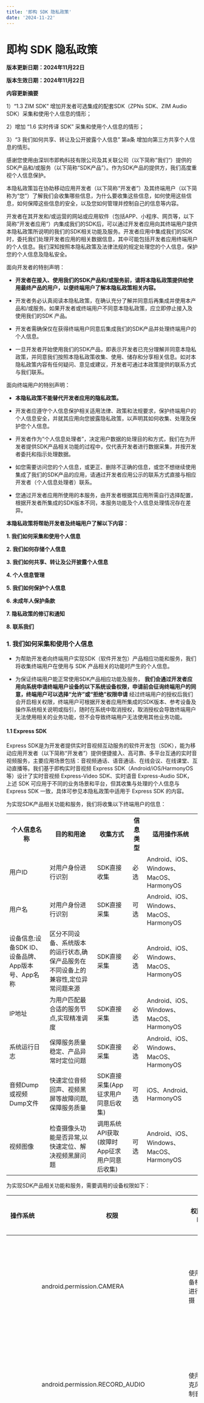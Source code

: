 ```yaml
---
title: '即构 SDK 隐私政策'
date: '2024-11-22'
---
```


# 即构 SDK 隐私政策

**版本更新日期：2024年11月22日**

**版本生效日期：2024年11月22日**

**内容更新摘要**

1）“1.3 ZIM SDK” 增加开发者可选集成的配套SDK（ZPNs SDK、ZIM Audio SDK）采集和使用个人信息的情形；

2）增加 “1.6 实时传译 SDK” 采集和使用个人信息的情形；

3）“3 我们如何共享、转让及公开披露个人信息” 第a条 增加向第三方共享个人信息的情形。


感谢您使用由深圳市即构科技有限公司及其关联公司（以下简称”我们“）提供的SDK产品和/或服务（以下简称“SDK产品”）。作为SDK产品的提供方，我们高度重视个人信息保护。

本隐私政策旨在协助移动应用开发者（以下简称“开发者”）及其终端用户（以下简称为“您”）了解我们会收集哪些信息，为什么要收集这些信息，如何使用这些信息，如何保障这些信息的安全，以及您如何管理并控制自己的信息等内容。

开发者在其开发和/或运营的网站或应用软件（包括APP、小程序、网页等，以下简称”开发者应用“）内集成我们的SDK后，可以通过开发者应用向其终端用户提供本隐私政策所说明的我们的SDK相关功能及服务。开发者应用中集成我们的SDK时，委托我们处理开发者应用的相关数据信息，其中可能包括开发者应用终端用户的个人信息。我们深知按照本隐私政策及法律法规的规定处理您的个人信息，保护您的个人信息及隐私安全。

面向开发者的特别声明：

 - **开发者在接入、使用我们的SDK产品和/或服务前，请将本隐私政策提供给使用最终产品的用户，以便终端用户了解本隐私政策相关内容。**

 - 开发者务必认真阅读本隐私政策，在确认充分了解并同意后再集成并使用本产品和/或服务。如果开发者或终端用户不同意本隐私政策，应立即停止接入及使用我们的SDK 产品。

 - 开发者需确保仅在获得终端用户同意后集成我们的SDK产品并处理终端用户的个人信息。

 - 一旦开发者开始使用我们的SDK产品，即表示开发者已充分理解并同意本隐私政策，并同意我们按照本隐私政策收集、使用、储存和分享相关信息。如对本隐私政策内容有任何疑问、意见或建议，开发者可通过本政策提供的联系方式与我们联系。

面向终端用户的特别声明：

 - **本隐私政策不能替代开发者应用的隐私政策。**

 - 开发者应遵守个人信息保护相关适用法律、政策和法规要求，保护终端用户的个人信息安全，并就其应用向您披露隐私政策，以声明其如何收集、处理及保护您个人信息。

 - 开发者作为“个人信息处理者”，决定用户数据的处理目的和方式，我们在为开发者提供SDK产品相关功能的过程中，仅代表开发者进行数据采集，并按开发者委托和指示处理数据。

 - 如您需要访问您的个人信息，或更正、删除不正确的信息，或您不想继续使用集成了我们的SDK产品的应用，请通过开发者应用公示的联系方式直接与相应开发者（个人信息处理者）联系。

 - 您通过开发者应用所使用的本服务，由开发者根据其应用所需自行选择配置，根据开发者所集成的SDK版本不同，本服务功能及个人信息处理情况存在差异。

**本隐私政策将帮助开发者及终端用户了解以下内容：**

**1. 我们如何采集和使用个人信息**

**2. 我们如何存储个人信息**

**3. 我们如何共享、转让及公开披露个人信息**

**4. 个人信息管理**

**5. 我们如何保护个人信息**

**6. 未成年人保护条款**

**7. 隐私政策的修订和通知**

**8. 联系我们**


### 1. 我们如何采集和使用个人信息

- 为帮助开发者向终端用户实现SDK（软件开发包）产品相应功能和服务，我们将收集终端用户在使用与 SDK 产品相关的功能时产生的个人信息。

- 为保证终端用户能正常使用SDK产品相应功能及服务， **我们会通过开发者应用向系统申请终端用户设备的以下系统设备权限，申请前会征询终端用户的同意，终端用户可以选择“允许”或“拒绝”权限申请** 经过终端用户的授权后我们会开启相关权限，终端用户可根据开发者应用所集成的SDK版本、参考设备及操作系统相关说明或指引，随时在系统中取消授权，取消授权会导致终端用户无法使用相关的业务功能，但不会导致终端用户无法使用其他业务功能。

#### 1.1 Express SDK

Express SDK是为开发者提供实时音视频互动服务的软件开发包（SDK），能为移动应用开发者（以下简称“开发者”）提供便捷接入、高可靠、多平台互通的实时音视频服务，主要应用场景包括：音视频通话、语音通话、在线会议、在线课堂、互动直播等。我们基于即构实时音视频 Express SDK（Android/iOS/HarmonyOS等）设计了实时音视频 Express-Video SDK、实时语音 Express-Audio SDK，上述 SDK 可应用于不同的业务场景和平台，但其收集与处理的个人信息与 Express SDK 一致，具体可参见本隐私政策中适用于 Express SDK 的内容。

为实现SDK产品相关功能和服务，我们将收集以下终端用户的信息：

<table>
<tbody>
<tr>
<th>个人信息名称</th>
<th>目的和用途</th>
<th>收集方式</th>
<th>信息类型</th>
<th>适用操作系统</th>
</tr>
<tr>
<td>用户ID</td>
<td>对用户身份进行识别</td>
<td>SDK直接收集</td>
<td>必选</td>
<td>Android、iOS、Windows、MacOS、HarmonyOS</td>
</tr>
<tr>
<td>用户名</td>
<td>对用户身份进行识别</td>
<td>SDK直接采集</td>
<td>可选</td>
<td>Android、iOS、Windows、MacOS、HarmonyOS</td>
</tr>
<tr>
<td>设备信息:设备SDK ID、设备品牌、App版本号、App名称</td>
<td>区分不同设备、系统版本的运行状态,确保产品服务在不同设备上的兼容性,定位异常问题来源</td>
<td>SDK直接采集</td>
<td>必选</td>
<td>Android、iOS、Windows、MacOS、HarmonyOS</td>
</tr>
<tr>
<td>IP地址</td>
<td>为用户匹配最合适的服务节点,实现精准调度</td>
<td>SDK直接采集</td>
<td>必选</td>
<td>Android、iOS、Windows、MacOS、HarmonyOS</td>
</tr>
<tr>
<td>系统运行日志</td>
<td>保障服务质量稳定、产品异常时定位问题</td>
<td>SDK直接采集</td>
<td>必选</td>
<td>Android、iOS、Windows、MacOS、HarmonyOS</td>
</tr>
<tr>
<td>音频Dump或视频Dump文件</td>
<td>快速定位音频回声、视频黑屏等故障问题,保障服务质量</td>
<td>SDK直接采集(App征求用户同意后收集)</td>
<td>可选</td>
<td>iOS、Android、HarmonyOS</td>
</tr>
<tr>
<td>视频图像</td>
<td>检查摄像头功能是否异常,以快速定位、解决视频黑屏问题</td>
<td>调用系统API获取(故障时App征求用户同意后收集)</td>
<td>可选</td>
<td>Android、iOS、Windows、MacOS、HarmonyOS</td>
</tr>
</tbody>
</table>

为实现SDK产品相关功能和服务，需要调用的设备权限如下：

<table>
  <thead>
    <tr>
      <th>操作系统</th>
      <th>权限</th>
      <th>权限说明</th>
      <th>权限类型</th>
      <th>使用目的</th>
    </tr>
  </thead>
  <tbody>
    <tr>
      <td rowspan="8">Android</td>
      <td>android.permission.CAMERA</td>
      <td>使用设备相机进行拍摄</td>
      <td>必选</td>
      <td>采集摄像头画面，以实现与其他用户进行音视频通话、实时互动的功能</td>
    </tr>
    <tr>
      <td>android.permission.RECORD_AUDIO</td>
      <td>使用麦克风录制音频</td>
      <td>必选</td>
      <td>采集声音，以实现与其他用户进行音视频通话、实时互动的功能</td>
    </tr>
    <tr>
      <td>android.permission.WRITE_EXTERNAL_STORAGE</td>
      <td>写入外置存储卡</td>
      <td>必选</td>
      <td>若需要使用媒体播放器或音效播放器加载 Android 外部存储内的媒体资源文件，则需要申请此权限，否则 SDK 无法加载资源</td>
    </tr>
    <tr>
      <td>android.permission.INTERNET</td>
      <td>访问网络权限</td>
      <td>必选</td>
      <td>SDK基本功能需要在联网的情况下才能使用</td>
    </tr>
    <tr>
      <td>android.permission.ACCESS_WIFI_STATE</td>
      <td>获取当前WiFi状态</td>
      <td>必选</td>
      <td rowspan="2">SDK 会根据网络状态的改变执行不同的操作。例如，当网络重连时，SDK 内部会将网络断开时的状态都恢复，用户不需做额外的操作</td>
    </tr>
    <tr>
      <td>android.permission.ACCESS_NETWORK_STATE</td>
      <td>获取当前网络状态权限</td>
      <td>必选</td>
    </tr>
    <tr>
      <td>android.permission.BLUETOOTH</td>
      <td>连接设备蓝牙权限</td>
      <td>必选</td>
      <td>连接蓝牙设备时需使用该权限</td>
    </tr>
    <tr>
      <td>android.permission.READ_PHONE_STATE</td>
      <td>允许以只读的方式访问电话状态，包括当前呼叫状态</td>
      <td>可选</td>
      <td>SDK 会根据当前的呼叫状态，启停音频设备。如：监听到当前为呼叫状态，则 SDK 会自动停止使用音频设备，直到通话结束</td>
    </tr>
    <tr>
      <td rowspan="2">iOS</td>
      <td>NSCameraUsageDescription</td>
      <td>访问设备的相机</td>
      <td>必选</td>
      <td>采集摄像头画面，以实现与其他用户进行音视频通话、实时互动的功能</td>
    </tr>
    <tr>
      <td>NSMicrophoneUsageDescription</td>
      <td>访问设备的麦克风</td>
      <td>必选</td>
      <td>采集声音，以实现与其他用户进行音视频通话、实时互动的功能</td>
    </tr>
    <tr>
      <td rowspan="8">Harmony OS</td>
      <td>ohos.permission.CAMERA</td>
      <td>允许应用使用相机拍摄照片和录制视频</td>
      <td>必选</td>
      <td>采集摄像头画面，以实现与其他用户进行音视频通话、实时互动的功能</td>
    </tr>
    <tr>
      <td>ohos.permission.MICROPHONE</td>
      <td>允许使用麦克风</td>
      <td>必选</td>
      <td>采集声音，以实现与其他用户进行音视频通话、实时互动的功能</td>
    </tr>
    <tr>
      <td>ohos.permission.WRITE_MEDIA</td>
      <td>允许应用读写用户外部存储中的媒体文件信息</td>
      <td>必选</td>
      <td>若需要使用媒体播放器或音效播放器加载用户外部存储内的媒体文件，则需要申请此权限，否则 SDK 无法加载资源</td>
    </tr>
    <tr>
      <td>ohos.permission.INTERNET</td>
      <td>允许使用Internet网络</td>
      <td>必选</td>
      <td>发起网络访问请求，SDK基本功能需要在联网的情况下才能使用</td>
    </tr>
    <tr>
      <td>ohos.permission.GET_NETWORK_INFO</td>
      <td>允许应用获取数据网络信息</td>
      <td>必选</td>
      <td>获取网络连接信息</td>
    </tr>
    <tr>
      <td>ohos.permission.GET_WIFI_INFO</td>
      <td>获取当前WiFi状态</td>
      <td>必选</td>
      <td>判断wifi是否开启</td>
    </tr>
    <tr>
      <td>ohos.permission.DISCOVER_BLUETOOTH</td>
      <td>允许应用配置本地蓝牙，查找远端设备且与之配对连接</td>
      <td>必选</td>
      <td>连接蓝牙设备时需要使用该权限</td>
    </tr>
    <tr>
      <td>ohos.permission.GET_TELEPHONY_STATE</td>
      <td>允许应用读取电话信息</td>
      <td>可选</td>
      <td>SDK 会根据当前的呼叫状态，启停音频设备。如监听到当前为呼叫状态，则 SDK 会自动停止使用音频设备，直到通话结束</td>
    </tr>
  </tbody>
</table>

#### 1.2 ZegoMiniGameEngine SDK

ZegoMiniGameEngine(即构小游戏引擎) SDK是一款为开发者提供小游戏资源和一起玩服务功能的软件开发包，适用于小游戏平台产品。

为实现SDK产品相关功能和服务，我们将收集和使用以下终端用户的信息：

<table border="1">
  <thead>
    <tr>
      <th>个人信息名称</th>
      <th>目的和用途</th>
      <th>收集方式</th>
      <th>信息类型</th>
      <th>适用操作系统</th>
    </tr>
  </thead>
  <tbody>
    <tr>
      <td>用户头像、昵称、性别</td>
      <td>游戏内展示玩家信息,为玩家提供更好的游戏体验</td>
      <td>SDK间接收集</td>
      <td>必选:用户头像、昵称; 可选:性别</td>
      <td>Android、iOS、Windows、MacOS</td>
    </tr>
    <tr>
      <td>设备型号、浏览器类型、操作系统版本、电信运营商、SIM卡IMSI信息、软件使用记录</td>
      <td>产品异常问题反馈及查询</td>
      <td>SDK直接采集</td>
      <td>必选</td>
      <td>Android、iOS、Windows、MacOS</td>
    </tr>
    <tr>
      <td>IP地址、语言、时区</td>
      <td>确保服务对象为预期的区域</td>
      <td>SDK直接采集</td>
      <td>必选</td>
      <td>Android、iOS、Windows、MacOS</td>
    </tr>
    <tr>
      <td>用户账号访问记录</td>
      <td>用户登陆</td>
      <td>SDK间接收集</td>
      <td>必选</td>
      <td>Android、iOS、Windows、MacOS</td>
    </tr>
    <tr>
      <td>用户设备Token令牌</td>
      <td>用户在初始化 SDK 时,通过获取和鉴别Token令牌,判断用户设备是否有权限使用小游戏服务,避免因权限控制缺失或操作不当引发的风险问题</td>
      <td>SDK间接收集</td>
      <td>必选</td>
      <td>Android、iOS、Windows、MacOS</td>
    </tr>
    <tr>
      <td>日志信息</td>
      <td>产品异常问题定位和排查,优化产品功能</td>
      <td>SDK直接采集</td>
      <td>必选</td>
      <td>Android、iOS、Windows、MacOS</td>
    </tr>
  </tbody>
</table>

为实现SDK产品相关功能和服务，需要调用的设备权限如下：

<table border="1">
  <thead>
    <tr>
      <th>操作系统</th>
      <th>权限</th>
      <th>权限说明</th>
      <th>权限类型</th>
      <th>使用目的</th>
    </tr>
  </thead>
  <tbody>
    <tr>
      <td rowspan="5">Android</td>
      <td>android.permission.INTERNET</td>
      <td>获取网络连接</td>
      <td>必选</td>
      <td>SDK 基本功能需要在联网的情况下才可以使用</td>
    </tr>
    <tr>
      <td>android.permission.ACCESS_WIFI_STATE</td>
      <td>获取当前Wi-Fi状态权限</td>
      <td>必选</td>
      <td rowspan="2">SDK 会根据网络状态的改变执行不同的操作。 例如，当网络重连时，SDK 内部会将网络断开时的状态都恢复，用户不需做额外的操作</td>
    </tr>
    <tr>
      <td>android.permission.ACCESS_NETWORK_STATE</td>
      <td>获取当前网络权限</td>
      <td>必选</td>
    </tr>
    <tr>
      <td>android.permission.ACCESS_COARSE_LOCATION</td>
      <td>访问粗略位置信息</td>
      <td>可选</td>
      <td>确保服务对象为预期的区域</td>
    </tr>
    <tr>
      <td>android.permission.ACCESS_FINE_LOCATION</td>
      <td>访问精确位置信息</td>
      <td>可选</td>
      <td>匹配玩家位置，优化游戏体验</td>
    </tr>
    <tr>
      <td>iOS</td>
      <td>NSLocationWhenInUseUsageDescription</td>
      <td>使用期间访问位置信息</td>
      <td>可选</td>
      <td>确保服务对象为预期的区域</td>
    </tr>
  </tbody>
</table>

#### 1.3 ZIM SDK

ZIM SDK是为移动应用开发者（以下简称“开发者”）提供全平台互动、高并发、低延时、高可用的实时通信互动功能的软件开发包，适用于即构即时通讯、语聊房、在线健身等产品和/或服务、解决方案。

为实现SDK产品相关功能和服务，我们将收集和使用以下终端用户的信息：

<table border="1">
  <thead>
    <tr>
      <th>个人信息名称</th>
      <th>目的和用途</th>
      <th>收集方式</th>
      <th>信息类型</th>
      <th>适用操作系统</th>
    </tr>
  </thead>
  <tbody>
    <tr>
      <td>用户信息:用户ID、用户名、头像、自定义扩展字段(个性签名等)</td>
      <td>对用户身份进行识别、验证,实现产品基本功能</td>
      <td>SDK直接收集</td>
      <td>必选</td>
      <td>Android、iOS、Windows、MacOS</td>
    </tr>
    <tr>
      <td>用户聊天信息(文本消息、自定义消息、音视频消息)</td>
      <td>便于用户离线接收会话聊天消息、随时查询会话聊天消息</td>
      <td>SDK直接采集</td>
      <td>必选</td>
      <td>Android、iOS、Windows、MacOS</td>
    </tr>
    <tr>
      <td>应用内好友信息(用户注册ID)</td>
      <td>SDK基本功能</td>
      <td>SDK直接采集</td>
      <td>必选</td>
      <td>Android、iOS、Windows、MacOS</td>
    </tr>
    <tr>
      <td>Device ID(用户设备唯一标识,取用户uuid自行按照规则生成一串标识id)</td>
      <td>实现多设备消息同步以及离线推送的功能</td>
      <td>SDK直接采集</td>
      <td>必选</td>
      <td>Android、iOS、Windows、MacOS</td>
    </tr>
    <tr>
      <td>系统平台类型(Android、iOS、Windows、Mac、Web、小程序)</td>
      <td>实现多平台消息同步功能及定位产品问题</td>
      <td>SDK直接采集</td>
      <td>必选</td>
      <td>Android、iOS、Windows、MacOS</td>
    </tr>
    <tr>
      <td>IP地址、网络类型</td>
      <td>保证服务质量稳定及定位产品问题</td>
      <td>SDK直接采集</td>
      <td>必选</td>
      <td>Android、iOS、Windows、MacOS</td>
    </tr>
  </tbody>
</table>

为实现ZIM SDK产品相关功能和服务，需要调用的设备权限如下：

<table>
  <thead>
    <tr>
      <th>操作系统</th>
      <th>权限</th>
      <th>权限说明</th>
      <th>权限类型</th>
      <th>使用目的</th>
    </tr>
  </thead>
  <tbody>
    <tr>
      <td rowspan="3">Android</td>
      <td>android.permission.INTERNET</td>
      <td>发起网络访问请求</td>
      <td>必选</td>
      <td>SDK基本功能需要在联网的情况下才能使用</td>
    </tr>
    <tr>
      <td>android.permission.ACCESS_WIFI_STATE</td>
      <td>判断WiFi是否开启</td>
      <td>必选</td>
      <td rowspan="2">SDK 会根据网络状态的改变执行不同的操作。例如，当网络重连时，SDK 内部会将网络断开时的状态都恢复，用户不需做额外的操作</td>
    </tr>
    <tr>
      <td>android.permission.ACCESS_NETWORK_STATE</td>
      <td>检查网络状态是否可用</td>
      <td>必选</td>
    </tr>
  </tbody>
</table>

为方便应用开发者快速构建更丰富的即时通讯功能与服务，我们开发了可与ZIM SDK配套使用的ZPNs SDK（用于接收离线推送）和ZIM Audio SDK（支持完整语音处理功能），应用开发者可根据其业务需求选择是否集成。ZPNs SDK和ZIM Audio SDK将收集终端用户在使用与 SDK 产品相关的功能时产生的如下个人信息：

<table border="1">
  <thead>
    <tr>
      <th>SDK名称</th>
      <th>个人信息名称</th>
      <th>目的和用途</th>
      <th>收集方式</th>
      <th>信息类型</th>
      <th>适用操作系统</th>
    </tr>
  </thead>
  <tbody>
    <tr>
      <td>ZPNS SDK</td>
      <td>推送信息日志</td>
      <td>用于了解推送信息送达的情况及定位产品问题</td>
      <td>保存到本地</td>
      <td>必选</td>
      <td>iOS、Android</td>
    </tr>
    <tr>
      <td>ZIM Audio SDK</td>
      <td>录音</td>
      <td>发送语音消息时采集声音</td>
      <td>录制后保存到本地</td>
      <td>必选</td>
      <td>iOS、Android</td>
    </tr>
    <tr>
      <td>ZIM Audio SDK</td>
      <td>录制播放信息本地日志</td>
      <td>用于了解播放与录制时内部情况及定位产品问题</td>
      <td>保存到本地</td>
      <td>必选</td>
      <td>iOS、Android</td>
    </tr>
  </tbody>
</table>

应用开发者可选配置的ZPNs SDK和ZIM Audio SDK，将通过开发者应用申请开启终端用户设备操作系统的如下权限：

<table border="1">
  <thead>
    <tr>
      <th>SDK名称</th>
      <th>操作系统</th>
      <th>权限</th>
      <th>权限说明</th>
      <th>权限类型</th>
      <th>使用目的</th>
    </tr>
  </thead>
  <tbody>
    <tr>
      <td>ZPNs SDK</td>
      <td>Android</td>
      <td>android.permission.INTERNET</td>
      <td>发起网络访问请求</td>
      <td>必选</td>
      <td>SDK 需要联网注册用于标识唯一设备的标识符，确保能准确进行消息推送</td>
    </tr>
    <tr>
      <td>ZPNs SDK</td>
      <td>Android</td>
      <td>android.permission.POST_NOTIFICATIONS</td>
      <td>允许应用向用户推送通知</td>
      <td>必选</td>
      <td>用于适配Android 13及以上设备的应用弹出通知</td>
    </tr>
    <tr>
      <td>ZPNs SDK</td>
      <td>Android</td>
      <td>android.permission.ACCESS_WIFI_STATE</td>
      <td>允许应用访问有关当前 Wi-Fi 网络状态的信息</td>
      <td>必选</td>
      <td>检测网络连接状态。</td>
    </tr>
    <tr>
      <td>ZPNs SDK</td>
      <td>Android</td>
      <td>android.permission.ACCESS_NETWORK_STATE</td>
      <td>允许应用访问有关任何网络连接(Wi-Fi、移动数据等)的状态</td>
      <td>必选</td>
      <td>检测网络连接状态。</td>
    </tr>
    <tr>
      <td>ZIM Audio SDK</td>
      <td>Android</td>
      <td>android.permission.RECORD_AUDIO</td>
      <td>允许应用程序使用设备的麦克风来录制声音</td>
      <td>必选</td>
      <td>SDK 需要通过麦克风来录制音频文件</td>
    </tr>
    <tr>
      <td>ZPNs SDK</td>
      <td>iOS</td>
      <td>NSMicrophoneUsageDescription</td>
      <td>允许应用程序使用设备的麦克风来录制声音</td>
      <td>必选</td>
      <td>SDK 需要通过麦克风来录制音频文件</td>
    </tr>
  </tbody>
</table>

#### 1.4 超级白板 SDK

即构超级白板 SDK是为移动应用开发者（以下简称“开发者”）提供完整的多人实时白板互动协同服务的SDK，包括白板涂鸦、实时轨迹同步、文档共享、文件转码、白板录制与回放、白板与实时音视频同步等多种能力。

即构超级白板SDK适用于超级白板、小班课、大班课、在线音乐/美术/编程教学、远程医疗等产品和/或服务、解决方案。

为实现SDK产品相关功能和服务，我们将收集和使用以下终端用户的信息：

<table border="1">
  <thead>
    <tr>
      <th>个人信息名称</th>
      <th>目的和用途</th>
      <th>收集方式</th>
      <th>信息类型</th>
      <th>适用操作系统</th>
    </tr>
  </thead>
  <tbody>
    <tr>
      <td>用户昵称</td>
      <td>用户登录房间时显示，提升用户体验</td>
      <td>SDK直接收集</td>
      <td>必选</td>
      <td>Android、iOS、Web</td>
    </tr>
    <tr>
      <td>房间号（roomid）、AppID、用户ID (userid)</td>
      <td>用户身份验证</td>
      <td>SDK直接收集</td>
      <td>必选</td>
      <td>Android、iOS、Web</td>
    </tr>
    <tr>
      <td>App版本号、DeviceID、操作系统</td>
      <td>区分不同设备、系统版本，确保产品服务在不同设备上的兼容性，优化用户体验，定位和分析异常问题来源</td>
      <td>SDK直接采集</td>
      <td>必选</td>
      <td>Android、iOS</td>
    </tr>
    <tr>
      <td>设备品牌（例如：华为、oppo、浏览器品牌：谷歌，火狐）</td>
      <td>区分不同设备、系统版本，确保产品服务在不同设备上的兼容性，优化用户体验，定位和分析异常问题来源</td>
      <td>SDK直接采集</td>
      <td>必选</td>
      <td>Android、iOS、Web</td>
    </tr>
    <tr>
      <td>UUID</td>
      <td>用户身份验证，定位产品异常问题及追踪分析</td>
      <td>SDK直接采集</td>
      <td>必选</td>
      <td>Android、iOS</td>
    </tr>
    <tr>
      <td>IP地址</td>
      <td>为用户匹配最合适的服务节点；定位缺陷问题</td>
      <td>SDK直接采集</td>
      <td>必选</td>
      <td>Android、iOS、Web</td>
    </tr>
    <tr>
      <td>操作日志</td>
      <td>保障服务质量稳定、产品异常时定位问题</td>
      <td>SDK直接采集</td>
      <td>必选</td>
      <td>Android、iOS、Web</td>
    </tr>
    <tr>
      <td>用户上传的文件</td>
      <td>用户使用文件共享、文件转码功能时，需上传用户所需共享、转码的文件</td>
      <td>用户主动上传</td>
      <td>必选</td>
      <td>Android、iOS、Web</td>
    </tr>
    <tr>
      <td>用户转码文件的源文件</td>
      <td>实现文件转码、文件共享功能</td>
      <td>SDK直接采集用户主动上传</td>
      <td>必选</td>
      <td>Android、iOS、Web</td>
    </tr>
  </tbody>
</table>

为实现SDK产品相关功能和服务，需要调用的设备权限如下：

<table border="1">
  <thead>
    <tr>
      <th>操作系统</th>
      <th>权限</th>
      <th>权限说明</th>
      <th>权限类型</th>
      <th>使用目的</th>
    </tr>
  </thead>
  <tbody>
    <tr>
      <td rowspan="5">Android</td>
      <td>android.permission.READ_EXTERNAL_STORAGE</td>
      <td>读取外置存储卡</td>
      <td>必选</td>
      <td>读取用户外置存储卡中的文件，以实现文件转码、文件共享、白板回放等功能</td>
    </tr>
    <tr>
      <td>android.permission.WRITE_EXTERNAL_STORAGE</td>
      <td>写入外置存储卡</td>
      <td>必选</td>
      <td>将用户在使用文件转码、文件共享、白板录制相关功能时创建或更新的图片或文件，写入用户外置存储卡</td>
    </tr>
    <tr>
      <td>android.permission.INTERNET</td>
      <td>发起网络访问请求</td>
      <td>必选</td>
      <td>SDK基本功能需要在联网的情况下才能使用</td>
    </tr>
    <tr>
      <td>android.permission.ACCESS_WIFI_STATE</td>
      <td>判断WiFi是否开启</td>
      <td>必选</td>
      <td rowspan="2">SDK会根据网络状态的改变执行不同的操作。例如，当网络重连时，SDK内部会将网络断开时的状态都恢复，用户不需做额外的操作</td>
    </tr>
    <tr>
      <td>android.permission.ACCESS_NETWORK_STATE</td>
      <td>检查网络状态是否可用</td>
      <td>必选</td>
    </tr>
    <tr>
      <td>iOS</td>
      <td>NSMediaLibraryUsageDescription</td>
      <td>访问用户的媒体库</td>
      <td>必选</td>
      <td>读取用户外置存储卡中的文件，写入用户创建或更改的文件，以实现文件转码、文件共享、白板录制与回放相关功能</td>
    </tr>
  </tbody>
</table>

#### 1.5 Effects SDK

即构AI美颜（Effects SDK）是为移动应用开发者提供的智能图像渲染和美颜算法能力的软件开发包，支持智能美颜、AR特效、图像分割等功能。

为实现SDK产品相关功能和服务，我们将收集和使用以下终端用户的信息：
<table border="1">
  <thead>
    <tr>
      <th>个人信息名称</th>
      <th>目的和用途</th>
      <th>收集方式</th>
      <th>信息类型</th>
      <th>适用操作系统</th>
      <th>处理方式</th>
    </tr>
  </thead>
  <tbody>
    <tr>
      <td>面部特征值信息、虹膜</td>
      <td>实现AI美颜功能</td>
      <td>SDK直接收集</td>
      <td>必要</td>
      <td>iOS、Android</td>
      <td>本地处理，不上传、不存储、不共享</td>
    </tr>
    <tr>
      <td>日志信息：操作系统类型</td>
      <td>产品出现故障时排查异常问题</td>
      <td>SDK直接采集</td>
      <td>必要</td>
      <td>iOS、Android</td>
      <td>加密存储于本地，不会上传ZEGO服务端</td>
    </tr>
  </tbody>
</table>

为实现SDK产品相关功能和服务，需要调用的设备权限如下：

<table>
  <thead>
    <tr>
      <th>操作系统</th>
      <th>权限</th>
      <th>权限说明</th>
      <th>权限类型</th>
      <th>使用目的</th>
    </tr>
  </thead>
  <tbody>
    <tr>
      <td rowspan="5">Android</td>
      <td>android.permission.CAMERA</td>
      <td>使用设备相机进行拍摄</td>
      <td>必选</td>
      <td>用户选择对拍摄的照片进行AI美颜处理时，需打开相机拍摄</td>
    </tr>
    <tr>
      <td>android.permission.WRITE_EXTERNAL_STORAGE</td>
      <td>写入存储卡</td>
      <td>必选</td>
      <td>用户将AI美颜处理后的照片保存至设备存储卡</td>
    </tr>
    <tr>
      <td>android.permission.INTERNET</td>
      <td>发起网络访问请求</td>
      <td>必选</td>
      <td>SDK基本功能需要在联网的情况下才能使用</td>
    </tr>
    <tr>
      <td>android.permission.ACCESS_WIFI_STATE</td>
      <td>判断WiFi是否开启</td>
      <td>必选</td>
      <td rowspan="2">SDK 会根据网络状态的改变执行不同的操作。例如，当网络重连时，SDK 内部会将网络断开时的状态都恢复，用户不需做额外的操作</td>
    </tr>
    <tr>
      <td>android.permission.ACCESS_NETWORK_STATE</td>
      <td>检查网络状态是否可用</td>
      <td>必选</td>
    </tr>
    <tr>
      <td>iOS</td>
      <td>NSCameraUsageDescription</td>
      <td>访问设备的相机</td>
      <td>必选</td>
      <td>用户选择对拍摄的照片进行AI美颜处理时，需打开相机拍摄</td>
    </tr>
  </tbody>
</table>

#### 1.6 实时传译 SDK

即构实时传译 SDK 是为应用开发者提供实时翻译服务的软件工具包。 为实现 SDK 产品相关功能和服务，我们将收集和使用以下终端用户的信息：
<table>
  <thead>
    <tr>
      <th>个人信息名称</th>
      <th>目的和用途</th>
      <th>收集方式</th>
      <th>信息类型</th>
      <th>适用操作系统</th>
    </tr>
  </thead>
  <tbody>
    <tr>
      <td>音视频频信息</td>
      <td>实现SDK产品的基本功能</td>
      <td>SDK直接收集</td>
      <td>必选</td>
      <td>Android、iOS</td>
    </tr>
    <tr>
      <td>Device ID</td>
      <td>定位产品问题，作为用户终端设备标识，实现多设备消息同步功能</td>
      <td>SDK直接采集</td>
      <td>必选</td>
      <td>Android、iOS</td>
    </tr>
    <tr>
      <td>系统平台 (Android、iOS)</td>
      <td rowspan="2">区分不同设备、系统版本的运行状态，确保产品服务在不同设备上的兼容性，定位异常问题来源</td>
      <td>SDK直接采集</td>
      <td>必选</td>
      <td>Android、iOS</td>
    </tr>
    <tr>
      <td>设备型号</td>
      <td>SDK直接采集</td>
      <td>必选</td>
      <td>Android、iOS</td>
    </tr>
    <tr>
      <td>IP地址</td>
      <td>为用户匹配最合适的服务节点，实现精准调度</td>
      <td>间接收集</td>
      <td>必选</td>
      <td>Android、iOS</td>
    </tr>
    <tr>
      <td>操作日志/故障日志</td>
      <td>保障服务质量稳定、产品异常时定位问题</td>
      <td>SDK直接采集</td>
      <td>必选</td>
      <td>Android、iOS</td>
    </tr>
  </tbody>
</table>

为实现SDK产品的相应功能所必需，我们会在实时传译SDK产品中嵌入第三方SDK ，第三方SDK 的信息如下：

<table>
  <thead>
    <tr>
      <th>第三方SDK名称</th>
      <th>第三方SDK提供方的公司名称</th>
      <th>处理的个人信息类型</th>
      <th>使用目的和场景</th>
      <th>适用操作系统</th>
      <th>第三方 SDK 个人信息保护规则</th>
    </tr>
  </thead>
  <tbody>
    <tr>
      <td>Cloud Speech-to-Text</td>
      <td>Google</td>
      <td>音视频数据</td>
      <td>语音识别和文本翻译</td>
      <td>iOS、Android</td>
      <td>https://cloud.google.com/speech-to-text?hl=zh-cn</td>
    </tr>
    <tr>
      <td>微软语音识别</td>
      <td>Microsoft</td>
      <td>音视频数据</td>
      <td>语音识别和文本翻译</td>
      <td>iOS、Android</td>
      <td>https://www.microsoft.com/zh-cn/privacy/privacy-statement#mainspeechrecognitionmodule</td>
    </tr>
    <tr>
      <td>科大讯飞语音转写SDK</td>
      <td>科大讯飞股份有限公司</td>
      <td>音视频数据</td>
      <td>语音识别和文本翻译</td>
      <td>iOS、Android</td>
      <td>https://www.xfyun.cn/doc/total_sdk_privacy/lfasr_privacy.html</td>
    </tr>
  </tbody>
</table>

为实现SDK产品相关功能和服务，需要调用的设备权限如下：

<table>
  <thead>
    <tr>
      <th>操作系统</th>
      <th>权限</th>
      <th>权限说明</th>
      <th>使用目的</th>
    </tr>
  </thead>
  <tbody>
    <tr>
      <td rowspan="3">Android</td>
      <td>android.permission.INTERNET</td>
      <td>访问网络权限</td>
      <td>发起网络访问请求，SDK基本功能需要在联网的情况下才能使用</td>
    </tr>
    <tr>
      <td>android.permission.ACCESS_WIFI_STATE</td>
      <td>获取当前WiFi状态</td>
      <td>判断wifi是否开启</td>
    </tr>
    <tr>
      <td>android.permission.ACCESS_NETWORK_STATE</td>
      <td>获取当前网络状态权限</td>
      <td>检查网络状态是否可用</td>
    </tr>
  </tbody>
</table>

#### 1.7 根据法律法规的规定，以下是征得用户同意的例外情形

请您理解，在下列情形中，根据法律法规及相关国家标准，我们收集和使用您的个人信息不必事先征得您的授权同意：

 - 与我们履行法律法规规定的义务相关的；

 - 与国家安全、国防安全直接相关的；

 - 与公共安全、公共卫生、重大公共利益直接相关的；

 - 与刑事侦查、起诉、审判和判决执行等直接相关的；

 - 出于维护您或他人的生命、财产等重大合法权益但又很难得到本人授权同意的；

 - 您自行向社会公众公开的个人信息；

 - 根据个人信息主体要求签订和履行合同所必需的；

 - 从合法公开披露的信息中收集的您的个人信息的，如合法的新闻报道、政府信息公开等渠道；

 - 用于维护软件及相关服务的安全稳定运行所必需的，例如发现、处置软件及相关服务的故障；

 - 法律法规规定的其他情形。

<u>特别提示：如我们收集的信息无法单独或结合其他信息识别到您的个人身份，其不属于法律意义上的个人信息。</u>

## 2. 我们如何存储个人信息

### 2.1 存储地点

一般情况下，我们在中华人民共和国境内收集和产生的个人信息，保存在位于中国大陆的服务器上。如果开发者将上述信息传输至境外，由开发者履行相关合规义务。在上述情形中，我们会一并要求数据接收方按照本隐私政策以及其他相关的安全保密措施来处理个人信息。

### 2.2 存储期限

通常，我们仅在为您提供服务期间保留您的信息，保留时长不会超过满足相关使用目的所必须的时间。但在下列情况下，且仅出于下列情况相关目的，我们有可能需要较长时间保留您的信息或部分信息：

  - 遵守适用的法律法规等有关规定；
  - 遵守法院判决、裁定或其他法律程序的要求；
  - 遵守相关政府机关或其他有权机关的要求；
  - 我们有理由确信需遵守法律法规等有关规定；
  - 为执行相关服务协议或本隐私声明、维护社会公共利益、处理投诉/纠纷，保护我们的客户、我们或我们的关联公司、其他用户或雇员的人身和财产安全或合法权益所合理必需的用途。

## 3. 我们如何共享、转让及公开披露个人信息

未经您同意，我们不会与任何无关第三方分享您的信息，以下情形除外：

  + a. 我们可能将您的信息与我们的关联公司、第三方服务提供商、承包商及代理分享，仅用作下列用途：
    - 提供“1. 我们如何采集和使用个人信息”中的所述相应功能或服务及对应目的所必需。

    - 履行我们在《即构云服务协议》或本声明中的义务、行使我们的权利。如我们与任何上述第三方分享您的信息，我们将努力确保第三方在使用您的信息时遵守本声明，及我们要求其遵守的其他适当保密和安全措施。

    - 为维护网络秩序和安全、防止违法犯罪信息的传播，营造健康、积极的网络环境，部分应用开发者将通过我们的平台为其应用配置内容审核功能（如应用开发者未通过即构平台集成内容审核功能，则不存在本条所述的信息共享），在此场景下，您的信息将向第三方内容审核商共享，具体如下：

Express SDK信息共享详情：

<table>
  <thead>
    <tr>
      <th>第三方公司名称</th>
      <th>共享的个人信息</th>
      <th>共享信息业务用途</th>
    </tr>
  </thead>
  <tbody>
    <tr>
      <td>北京数美时代科技有限公司</td>
      <td rowspan="3">用户音视频信息（人脸、音频）</td>
      <td rowspan="3">进行内容审核，以防范、处置用户上传、发布的音视频信息包含违法违规内容（如：色情、暴力、恐怖、赌博、犯罪等）或违反公序良俗的内容等。</td>
    </tr>
    <tr>
      <td>上海依图网络科技有限公司</td>
    </tr>
    <tr>
      <td>杭州网易易盾科技有限公司</td>
    </tr>
  </tbody>
</table>

ZIM SDK信息共享详情：

<table>
  <thead>
    <tr>
      <th>第三方公司名称</th>
      <th>共享的个人信息</th>
      <th>共享信息业务用途</th>
    </tr>
  </thead>
  <tbody>
    <tr>
      <td>北京数美时代科技有限公司</td>
      <td>用户聊天信息（文本消息、自定义消息、音视频消息）</td>
      <td>进行内容审核，以防范、处置用户发送的聊天信息包含违法违规内容（如：色情、暴力、恐怖、赌博、犯罪等）或违反公序良俗的内容等。</td>
    </tr>
  </tbody>
</table>

+ b. 随着我们业务的持续发展，我们以及我们的关联公司有可能进行合并、收购、资产转让或类似的交易，您的信息有可能作为此类交易的一部分而被转移。我们将遵守相关法律法规的要求，在转移前发出公告您，确保信息在转移时的机密性，以及变更后继续履行相应责任和义务。

+ c. 我们还可能因以下原因而披露您的信息：
  - 遵守适用的法律法规等有关规定。
  - 遵守法院判决、裁定或其他法律程序的规定。  
  - 遵守相关政府机关或其他有权机关的要求。
  - 我们有理由确信需遵守法律法规等有关规定。
  - 为执行相关服务协议或本隐私声明、维护社会公共利益、处理投诉/纠纷，保护我们的客户、我们或我们的关联公司、其他用户或雇员的人身和财产安全或合法权益所合理必需的用途。
  - 其它经过您合法授权的情形。


如果我们因上述原因而披露您的信息，我们将在遵守法律法规相关规定及本声明的基础上，及时告知您。

## 4. 个人信息管理

我们尊重并重视您的个人信息权益。我们将尽全力帮助您管理您的个人信息，以使您有能力保障自身的隐私和信息安全。

**您作为终端用户，请您知悉：**

由于您不是我们的直接用户，与我们并无直接的交互对话界面，为保障您的权利实现，我们已要求集成我方服务的开发者承诺，应为终端用户提供便于操作的用户权利实现方式。请您知悉并理解，因我们与开发者之间的合作关系，无法控制或全面掌握开发者应用中交互界面设计及其对个人信息权益的响应情况。

您可优先向开发者（“个人信息处理者”）寻求行使个人信息主体权利，同时您也可以根据本隐私政策的联系方式与我们进行联系。

**作为直接面向终端用户提供应用程序服务的开发者，在集成我们的SDK后为终端用户提供服务时：**

1）开发者应为终端用户提供并明确其个人信息管理的路径，并及时响应终端用户个人信息管理请求。

2）在开发者集成使用我们的SDK产品过程中，如终端用户提出管理其个人信息的请求，且开发者已确定该等请求涉及到我们的SDK产品处理的个人信息、需要我们协助处理时，开发者应及时与我们联系，并附上必要的终端用户请求的书面材料。我们将及时核验相关材料，并按照相关法律法规及本政策规则，为终端用户行使个人信息权利的请求提供相应的支持与配合。

如我们停止运营，我们将及时停止收集您个人信息的活动，将停止运营的通知以公告或其他适当的方式通知您，并对所持有的您的个人信息进行删除或匿名化处理。

## 5. 我们如何保护个人信息

我们非常重视用户信息的安全，我们将努力采取合理的安全措施来保护您的信息，防止您提供的信息被不当使用或未经授权的情况下被访问、公开披露、使用、修改、损坏、丢失或泄漏。

5.1 安全保护措施

我们会使用不低于行业通行的加密技术、匿名化处理等合理可行的手段保护您的信息，并使用安全保护机制防止您的信息遭到恶意攻击。

5.2 管理机制

我们建立了专门保障个人信息安全的管理制度、流程和组织。我们也会定期审查我们的制度、流程和组织，以防未经授权的人员擅自访问、使用或披露用户的信息。

我们设立了个人信息保护小组 ，针对个人信息收集、使用、共享、委托处理等开展个人信息安全影响评估。我们定期更新并公开安全风险、个人信息安全影响评估等报告的有关内容。

我们定期对隐私政策和相关管理措施的有效性及数据安全进行内部核查，并每年聘请独立第三方机构对我们的信息安全和隐私保护管理体系的绩效及有效性进行评估。

同时，我们不断对工作人员培训相关法律法规及隐私安全准则和进行安全意识强化宣导，并每年组织全体工作人员参加信息安全考试。

5.3 安全事件处置措施

我们已制定相关的信息安全事件的应急预案，定期组织内部相关人员进行应急响应培训和应急演练，使其掌握岗位职责和应急处置策略和规程。

若发生个人信息泄露、损毁、丢失等安全事件，我们会启动应急预案，阻止安全事件扩大。安全事件发生后，我们会及时以推送通知、邮件等形式向开发者和/或终端用户告知安全事件的基本情况、我们即将或已经采取的处置措施和补救措施，以及我们对开发者和/或终端用户的应对建议。

## 6. 未成年人保护条款

如开发者应用涉及处理不满十四周岁未成年人的个人信息，开发者应当向不满十四周岁未成年人的监护人详细告知处理未成年人个人信息的情况，并就该等处理事项获得未成年人监护人的授权同意，同时开发者还应当针对不满十四周岁未成年人制定专门的个人信息处理规则。总体而言，开发者应当采取必要措施确保向我们传输（或允许SDK采集）的全部个人信息均已经获得了相应的合法性基础。

若您是不满十四周岁未成年人的监护人，如您发现存在未经您的授权而收集不满十四周岁未成年人的个人信息，或希望查阅、复制、更正、补充、删除、撤回同意所处理的不满十四周岁未成年人的个人信息，您可以联系SDK所接入的应用开发者，或通过本隐私政策中的联系方式与我们联系，我们将根据法律规定及时进行处理。如我们发现开发者未获得未成年人监护人的授权同意而向我们传输（或允许SDK采集）不满十四周岁未成年人的个人信息，我们将依法主动删除。

## 7. 隐私政策的修订和通知

我们可能适时修订本隐私政策的条款，该等修订构成本《隐私政策》的一部分并具有等同于本隐私政策的效力。如果出现可能会造成您在本隐私政策下权利的实质减少或扩大收集、使用信息的范围等重要规则变更时，本隐私政策更新后，我们会在本服务相关页面公布更新版本，以便您及时了解本隐私政策的最新版本。如您继续使用本服务，视为您同意接受修订后的本隐私政策的全部内容，但是如果更新的内容需要获取您的额外用户信息，我们仍会再次以显著方式征求您的同意。

当更新后的本政策对处理终端用户的个人信息情况有重大变化的，开发者应当适时更新开发者应用的隐私政策，并以弹框形式通知终端用户并且获得其同意，如果最终发用户不同意接受本隐私政策，请停止集成 SDK 产品。

## 8. 联系我们

如果您对本政策或其他相关事宜有疑问，可以通过在线客服或者联系销售的方式反馈给我们。

一般情况下，我们将尽快审核所涉问题，并在验证您的用户身份后的十五个工作日内予以回复并处理。

如果您对我们的答复不满意，特别是我们的个人信息处理行为损害了您的合法权益，您还可以向网信、公安、工商等监管部门进行投诉或举报，或向有管辖权法院提起诉讼。